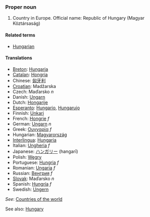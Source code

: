 ===Proper noun===
# Country in Europe. Official name: Republic of Hungary (Magyar Köztársaság)
====Related terms====
*[[Hungarian]]
====Translations====
*[[Breton]]: [[Hungaria]]
*[[Catalan]]: [[Hongria]]
*Chinese: [[匈牙利]]
*[[Croatian]]: Madžarska 
*Czech: Maďarsko ''n''
*Danish: [[Ungarn]]
*Dutch: [[Hongarije]]
*[[Esperanto]]: [[Hungario]], [[Hungarujo]]
*Finnish: [[Unkari]]
*French: [[Hongrie]] ''f''
*German: [[Ungarn]] ''n''
*Greek: [[Ουγγαρία]] ''f''
*Hungarian: [[Magyarország]]
*[[Interlingua]]: [[Hungaria]]
*Italian: [[Ungheria]] ''f''
*Japanese: [[ハンガリー]] (hangarī)
*Polish: [[Węgry]]
*Portuguese: [[Hungria]] ''f''
*Romanian: [[Ungaria]] ''f''
*Russian: [[Венгрия]] ''f''
*[[Slovak]]: Maďarsko ''n''
*Spanish: [[Hungría]] ''f''
*Swedish: [[Ungern]]

''See'': [[Countries of the world]]

See also: [[en:Hungary|Hungary]]